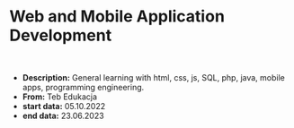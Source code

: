 # Web and Mobile Application Development

<br />

- **Description:** General learning with html, css, js, SQL, php, java, mobile apps, programming engineering.
- **From:** Teb Edukacja
- **start data:** 05.10.2022
- **end data:** 23.06.2023